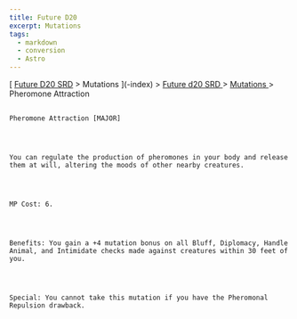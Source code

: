 ```yaml
---
title: Future D20
excerpt: Mutations
tags:
  - markdown
  - conversion
  - Astro
---
```







[
[Future D20 SRD]( / ) > Mutations
     ](-index)
     >
     [
      Future d20 SRD
     ](future-d20-srd-index)
     >
     [
      Mutations
     ](future-d20-srd-mutations-index)
     > Pheromone Attraction
    




## 
    Pheromone Attraction [MAJOR]
   



    You can regulate the production of pheromones in your body and release them at will, altering the moods of other nearby creatures.
   



    MP Cost: 6.
   



    Benefits: You gain a +4 mutation bonus on all Bluff, Diplomacy, Handle Animal, and Intimidate checks made against creatures within 30 feet of you.
   



    Special: You cannot take this mutation if you have the Pheromonal Repulsion drawback.
   





